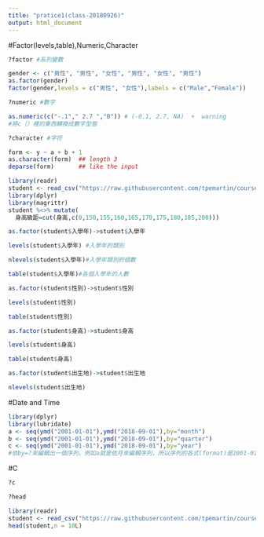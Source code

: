 ```yaml
---
title: "pratice1(class-20180926)"
output: html_document
---
```


#Factor(levels,table),Numeric,Character
```r
?factor #系列變數
```
```r
gender <- c("男性", "男性", "女性", "男性", "女性", "男性")
as.factor(gender)
factor(gender,levels = c("男性", "女性"),labels = c("Male","Female"))
```

```r
?numeric #數字
```
```r
as.numeric(c("-.1"," 2.7 ","B")) # (-0.1, 2.7, NA)  +  warning
#將c（）裡的東西轉換成數字型態
```


```r
?character #字符
```
```r
form <- y ~ a + b + 1
as.character(form)  ## length 3
deparse(form)       ## like the input
```



```r
library(readr)
student <- read_csv("https://raw.githubusercontent.com/tpemartin/course-107-1-programming-for-data-science/master/data/student.csv")
library(dplyr)
library(magrittr)
student %<>% mutate(
  身高級距=cut(身高,c(0,150,155,160,165,170,175,180,185,200)))
```

```r
as.factor(student$入學年)->student$入學年
```

```r
levels(student$入學年) #入學年的類別
```
```r
nlevels(student$入學年)#入學年類別的個數
```


```r
table(student$入學年)#各個入學年的人數
```
```r
as.factor(student$性別)->student$性別
```
```r
levels(student$性別)
```
```r
table(student$性別)
```

```r
as.factor(student$身高)->student$身高
```
```r
levels(student$身高)
```
```r
table(student$身高)
```

```r
as.factor(student$出生地)->student$出生地
```
```r
nlevels(student$出生地)
```


#Date and Time

```r
library(dplyr)
library(lubridate)
a <- seq(ymd("2001-01-01"),ymd("2018-09-01"),by="month")
b <- seq(ymd("2001-01-01"),ymd("2018-09-01"),by="quarter")
c <- seq(ymd("2001-01-01"),ymd("2018-09-01"),by="year")
#依by=?來編輯出一個序列，例如a就是依月來編輯序列，所以序列的各式(format)是2001-01-01、2001-02-01···
```

#C
```r
?c
```
```r
?head

```
```r
library(readr)
student <- read_csv("https://raw.githubusercontent.com/tpemartin/course-107-1-programming-for-data-science/master/data/student.csv")
head(student,n = 10L)
```

